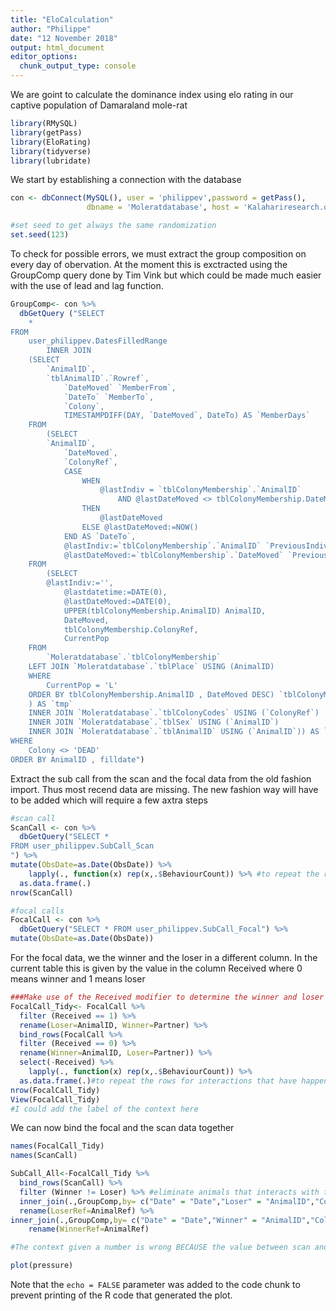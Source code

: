 ```yaml
---
title: "EloCalculation"
author: "Philippe"
date: "12 November 2018"
output: html_document
editor_options: 
  chunk_output_type: console
---
```



We are goint to calculate the dominance index using elo rating in our captive population of Damaraland mole-rat 

```r
library(RMySQL)
library(getPass)
library(EloRating)
library(tidyverse)
library(lubridate)
```

We start by establishing a connection with the database
```r
con <- dbConnect(MySQL(), user = 'philippev',password = getPass(),  
                 dbname = 'Moleratdatabase', host = 'Kalahariresearch.org')

#set seed to get always the same randomization
set.seed(123)
```



To check for possible errors, we must extract the group composition on every day of obervation. At the moment this is exctracted using the GroupComp query done by Tim Vink but which could be made much easier with the use of lead and lag function.
```r

GroupComp<- con %>%
  dbGetQuery ("SELECT 
    *
FROM
    user_philippev.DatesFilledRange
        INNER JOIN
    (SELECT 
        `AnimalID`,
        `tblAnimalID`.`Rowref`,
            `DateMoved` `MemberFrom`,
            `DateTo` `MemberTo`,
            `Colony`,
            TIMESTAMPDIFF(DAY, `DateMoved`, DateTo) AS `MemberDays`
    FROM
        (SELECT 
        `AnimalID`,
            `DateMoved`,
            `ColonyRef`,
            CASE
                WHEN
                    @lastIndiv = `tblColonyMembership`.`AnimalID`
                        AND @lastDateMoved <> tblColonyMembership.DateMoved
                THEN
                    @lastDateMoved
                ELSE @lastDateMoved:=NOW()
            END AS `DateTo`,
            @lastIndiv:=`tblColonyMembership`.`AnimalID` `PreviousIndivid`,
            @lastDateMoved:=`tblColonyMembership`.`DateMoved` `PreviousDateMoved`
    FROM
        (SELECT 
        @lastIndiv:='',
            @lastdatetime:=DATE(0),
            @lastDateMoved:=DATE(0),
            UPPER(tblColonyMembership.AnimalID) AnimalID,
            DateMoved,
            tblColonyMembership.ColonyRef,
            CurrentPop
    FROM
        `Moleratdatabase`.`tblColonyMembership`
    LEFT JOIN `Moleratdatabase`.`tblPlace` USING (AnimalID)
    WHERE
        CurrentPop = 'L'
    ORDER BY tblColonyMembership.AnimalID , DateMoved DESC) `tblColonyMembership`
    ) AS `tmp`
    INNER JOIN `Moleratdatabase`.`tblColonyCodes` USING (`ColonyRef`)
    INNER JOIN `Moleratdatabase`.`tblSex` USING (`AnimalID`)
    INNER JOIN `Moleratdatabase`.`tblAnimalID` USING (`AnimalID`)) AS `betweenqry` ON filldate BETWEEN betweenqry.MemberFrom AND betweenqry.MemberTo - INTERVAL 1 DAY 
WHERE
    Colony <> 'DEAD'
ORDER BY AnimalID , filldate")

```




Extract the sub call from the scan and the focal data from the old fashion import. Thus most recend data are missing. The new fashion way will have to be added which will require a few axtra steps
```r

#scan call
ScanCall <- con %>%
  dbGetQuery("SELECT *
FROM user_philippev.SubCall_Scan
") %>% 
mutate(ObsDate=as.Date(ObsDate)) %>% 
    lapply(., function(x) rep(x,.$BehaviourCount)) %>% #to repeat the rows for interactions that have happened several times
  as.data.frame(.)
nrow(ScanCall)

#focal calls
FocalCall <- con %>%
  dbGetQuery("SELECT * FROM user_philippev.SubCall_Focal") %>% 
mutate(ObsDate=as.Date(ObsDate))
```


For the focal data, we the winner and the loser in a different column. In the current table this is given by the value in the column Received where 0 means winner and 1 means loser

```r

###Make use of the Received modifier to determine the winner and loser of each interaction and put the focal data in a format that it can be joined to scan data 
FocalCall_Tidy<- FocalCall %>% 
  filter (Received == 1) %>% 
  rename(Loser=AnimalID, Winner=Partner) %>% 
  bind_rows(FocalCall %>% 
  filter (Received == 0) %>% 
  rename(Winner=AnimalID, Loser=Partner)) %>% 
  select(-Received) %>% 
    lapply(., function(x) rep(x,.$BehaviourCount)) %>% 
  as.data.frame(.)#to repeat the rows for interactions that have happened several times
nrow(FocalCall_Tidy)
View(FocalCall_Tidy)
#I could add the label of the context here 

```


We can now bind the focal and the scan data together
```r
names(FocalCall_Tidy)
names(ScanCall)

SubCall_All<-FocalCall_Tidy %>% 
  bind_rows(ScanCall) %>% 
  filter (Winner != Loser) %>% #eliminate animals that interacts with themselves
  inner_join(.,GroupComp,by= c("Date" = "Date","Loser" = "AnimalID","Colony"="Colony" )) %>% #this is to exclude rows where recorded loser were not part of the correct group
  rename(LoserRef=AnimalRef) %>% 
inner_join(.,GroupComp,by= c("Date" = "Date","Winner" = "AnimalID","Colony"="Colony" )) %>% #this is to exclude rows where recorded winner were not part of the correct group
    rename(WinnerRef=AnimalRef)

#The context given a number is wrong BECAUSE the value between scan and focal are not corresponding. Thus I would beed to bering the text. But for now it has no importance


```





```r
plot(pressure)
```

Note that the `echo = FALSE` parameter was added to the code chunk to prevent printing of the R code that generated the plot.
